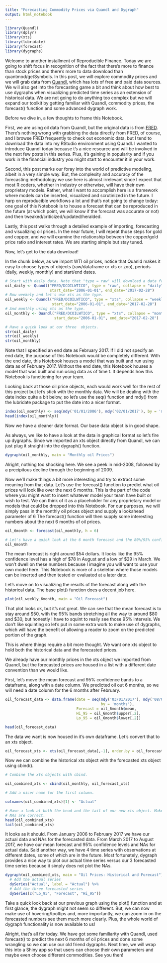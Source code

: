 ```yaml
---
title: "Forecasting Commodity Prices via Quandl and Dygraph"
output: html_notebook
---
```


```r
library(Quandl)
library(dplyr)
library(xts)
library(lubridate)
library(forecast)
library(dygraphs)
```

Welcome to another installment of Reproducible Finance. Today we are going to shift focus in recognition of the fact that there's more to finance than stock prices and there's more to data download than quantmod/getSymbols. In this post, we will explore commodity prices and we will grab data from [Quandl](www.quandl.com), which has lots of free and paid data sources. We will also get into the forecasting game a bit and think about how best to use dygraphs when visualizing predicted time series as an extension of historical data.  We are not going to do anything too complex but we will expand our toolkit by getting familiar with Quandl, commodity prices, the forecast() function and some advanced dygraph work. 

Before we dive in, a few thoughts to frame this Notebook. 

First, we are using oil data from Quandl, but the original data is from [FRED](https://fred.stlouisfed.org/).  There's nothing wrong with grabbing the data directly from FRED, of course, and I browse FRED frequently to check out economic data, but I tend to download the data into my RStudio environment using Quandl.  I wanted to introduce Quandl today because t's a nice resource and will be involved in the next few posts in this series. Plus, it's gaining in popularity and if you work in the financial industry you might start to encounter it in your work. 

Second, this post marks our foray into the world of predictive modeling, albeit in a very simple way. But, the complexity and accuracy of the forecasting methodology we use here is almost irrelevant since I expect that most R coders, whether in industry or otherwise, will have their own proprietary models. Rather, what I want to accomplish here is a framework where models can be inserted, visualized and scrutinized in the future.  I harp on reproducible workflows a lot and that's not going to change today: one goal of this Notebook is to house a forecast that can be reproduced in the future (at which point, we will know if the forecast was accurate or not) and then tweaked/criticized/updated/heralded. 

Lastly, this post walks through a detailed example of importing, forecasting and visualizing oil prices. In the near future, I will repeat those steps for gold and copper, and we will examine the relationship between the copper/gold price ratio and interest rates. We are starting simple but stay tuned.

Now, let's get to the data download! 

In the chunk below, as we import WTI oil prices, notice that Quanld makes it easy to choose types of objects (raw/dataframe or xts or zoo), periods (daily, weekly, monthly) and start/end dates.   

```r
# Start with daily data. Note that "type = raw" will download a data frame.
oil_daily <- Quandl("FRED/DCOILWTICO", type = "raw", collapse = "daily",  
                    start_date="2006-01-01", end_date="2017-02-28")
# Now weekely and let's use xts as the type.
oil_weekly <- Quandl("FRED/DCOILWTICO", type = "xts", collapse = "weekly",  
                     start_date="2006-01-01", end_date="2017-02-28")
# And monthly using xts as the type.
oil_monthly <- Quandl("FRED/DCOILWTICO", type = "xts", collapse = "monthly",  
                      start_date="2006-01-01", end_date="2017-02-28")

# Have a quick look at our three  objects. 
str(oil_daily)
str(oil_weekly)
str(oil_monthly)
```

Note that I specified an end date as February 2017. If I did not specify an end date, the purpose of this Notebook would be completely different. With the end date, this Notebook houses a model that was built and run using data as of February 2017. Without the end date, this Notebook houses a model that was built and run using data as of time t. It depends how this Notebook is functioning for your team.

Looking back at those oil price objects, each would work well for the rest of this project but let's stick with the monthly data.  We will be dealing with the date index quite a bit below, so let's use the seq() function and mdy() from the lubridate package to put the date into a nicer format. 

```r
index(oil_monthly) <- seq(mdy('01/01/2006'), mdy('02/01/2017'), by = 'months')
head(index(oil_monthly))
```

Now we have a cleaner date format. Our base data object is in good shape.

As always, we like to have a look at the data in graphical format so let's fire up dygraphs. Since we imported an xts object directly from Quandl, we can just plug it straight into the dygraph() function.

```r
dygraph(oil_monthly, main = "Monthly oil Prices")
```

Alright, nothing too shocking here. We see a peek in mid-2008, followed by a precipitous decline through the beginning of 2009.  

Now we'll make things a bit more interesting and try to extract some meaning from that data. Let's use the forecast() function to predict what oil prices will look like over the next 6 months. This is the part of the code where you might want to insert whatever model your team have built or wish to test. We can think of it as a placeholder for any proprietary model or models that could be dropped into this Notebook. For our purposes, we will simply pass in the monthly oil prices object and supply a lookahead parameter of 6 The forecast() function will then supply some interesting numbers about the next 6 months of oil prices.

```r
oil_6month <- forecast(oil_monthly, h = 6)

# Let's have a quick look at the 6 month forecast and the 80%/95% confidence levels. 
oil_6month

```

The mean forecast is right around \$54 dollars. It looks like the 95% confidence level has a high of \$78 in August and a low of \$29 in March. We won't dwell on these numbers because I imagine you will want to use your own model here. This Notebook is more of a skeleton where those models can be inserted and then tested or evaluated at a later date. 

Let's move on to visualizing the results of the forecast along with the historical data. The base plot() function does a decent job here.

```r
plot(oil_weekly_6month, main = "Oil Forecast")
```

That plot looks ok, but it's not great. We can see that the mean forecast is to stay around \$50, with the 95% bands stretching all the way to around \$80 and \$30, but honestly I have to squint to really see those 95% intervals. We don't like squinting so let's put in some extra work to make use of dygraphs, which will have the benefit of allowing a reader to zoom on the predicted portion of the graph. 

This is where things require a bit more thought. We want one xts object to hold both the historical data and the forecasted prices.

We already have our monthly prices in the xts object we imported from Quandl, but the forecasted prices are housed in a list with a different date convention than we would like. 

First, let's move the mean forecast and 95% confidence bands to a dataframe, along with a date column. We predicted oil out 6 months, so we will need a date column for the 6 months after February.


```r
oil_forecast_data <- data.frame(date = seq(mdy('03/01/2017'), mdy('08/01/2017'), 
                                           by = 'months'),
                                Forecast = oil_6month$mean,
                                Hi_95 = oil_6month$upper[,2],
                                Lo_95 = oil_6month$lower[,2])

head(oil_forecast_data)
```

The data we want is now housed in it's own dataframe. Let's convert that to an xts object.

```r

oil_forecast_xts <- xts(oil_forecast_data[,-1], order.by = oil_forecast_data[,1])
```

Now we can combine the historical xts object with the forecasted xts object using cbind().

```r
# Combine the xts objects with cbind.

oil_combined_xts <- cbind(oil_monthly, oil_forecast_xts)

# Add a nicer name for the first column.

colnames(oil_combined_xts)[1] <- "Actual"
```

```r

# Have a look at both the head and the tail of our new xts object. Make sure the
# NAs are correct.
head(oil_combined_xts)
tail(oil_combined_xts)
```

It looks as it should. From January 2006 to February 2017 we have our actual data and NAs for the forecasted data. From March 2017 to August  2017, we have our mean forecast and 95% confidence levels and NAs for actual data. Said another way, we have 4 time series with observations at different dates, some of which are in the future. Most fortunately, dygraph provides a nice way to plot our actual time series versus our 3 forecasted time series because it simply does not plot the NAs.

```r

dygraph(oil_combined_xts, main = "Oil Prices: Historical and Forecast") %>%
  # Add the actual series
  dySeries("Actual", label = "Actual") %>%
  # Add the three forecasted series
  dySeries(c("Lo_95", "Forecast", "Hi_95"))
```

Take a quick look back at our previous graph using the plot() function and at first glance, the dygraph might not seem so different. But, we can now make use of hovering/tooltips and, more importantly, we can zoom in on the forecasted numbers see them much more clearly. Plus, the whole world of dygraph functionality is now available to us! 

Alright, that's all for today. We have got some familiarity with Quandl, used forecast() to predict the next 6 months of oil prices and done some wrangling so we can use our old friend dygraphs. Next time, we will wrap this into a Shiny app so that users can choose their own parameters and maybe even choose different commodities. See you then!


